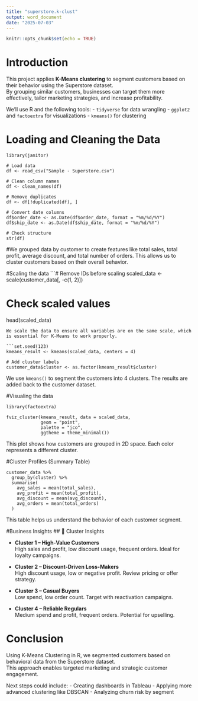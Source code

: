 ```yaml
---
title: "superstore.k-clust"
output: word_document
date: "2025-07-03"
---
```


```r
knitr::opts_chunk$set(echo = TRUE)
```
# Introduction
This project applies **K-Means clustering** to segment customers based on their behavior using the Superstore dataset.  
By grouping similar customers, businesses can target them more effectively, tailor marketing strategies, and increase profitability.

We’ll use R and the following tools:
- `tidyverse` for data wrangling
- `ggplot2` and `factoextra` for visualizations
- `kmeans()` for clustering

# Loading and Cleaning the Data
``` library(tidyverse)
library(janitor)

# Load data
df <- read_csv("Sample - Superstore.csv")

# Clean column names
df <- clean_names(df)

# Remove duplicates
df <- df[!duplicated(df), ]

# Convert date columns
df$order_date <- as.Date(df$order_date, format = "%m/%d/%Y")
df$ship_date <- as.Date(df$ship_date, format = "%m/%d/%Y")

# Check structure
str(df)
```
#We grouped data by customer to create features like total sales, total profit, average discount, and total number of orders. This allows us to cluster customers based on their overall behavior.

#Scaling the data
```# Remove IDs before scaling
scaled_data <- scale(customer_data[, -c(1, 2)])

# Check scaled values
head(scaled_data)
```
We scale the data to ensure all variables are on the same scale, which is essential for K-Means to work properly.

```set.seed(123)
kmeans_result <- kmeans(scaled_data, centers = 4)

# Add cluster labels
customer_data$cluster <- as.factor(kmeans_result$cluster)
```
We use `kmeans()` to segment the customers into 4 clusters. The results are added back to the customer dataset.

#Visualing the data
```install.packages("factoextra")
library(factoextra)

fviz_cluster(kmeans_result, data = scaled_data,
             geom = "point",
             palette = "jco",
             ggtheme = theme_minimal())
```
This plot shows how customers are grouped in 2D space. Each color represents a different cluster.

#Cluster Profiles (Summary Table)
```
customer_data %>%
  group_by(cluster) %>%
  summarise(
    avg_sales = mean(total_sales),
    avg_profit = mean(total_profit),
    avg_discount = mean(avg_discount),
    avg_orders = mean(total_orders)
  )
```
This table helps us understand the behavior of each customer segment.

#Business Insights
## 🧠 Cluster Insights

- **Cluster 1 – High-Value Customers**  
  High sales and profit, low discount usage, frequent orders. Ideal for loyalty campaigns.

- **Cluster 2 – Discount-Driven Loss-Makers**  
  High discount usage, low or negative profit. Review pricing or offer strategy.

- **Cluster 3 – Casual Buyers**  
  Low spend, low order count. Target with reactivation campaigns.

- **Cluster 4 – Reliable Regulars**  
  Medium spend and profit, frequent orders. Potential for upselling.

# Conclusion

Using K-Means Clustering in R, we segmented customers based on behavioral data from the Superstore dataset.  
This approach enables targeted marketing and strategic customer engagement.

Next steps could include:
- Creating dashboards in Tableau
- Applying more advanced clustering like DBSCAN
- Analyzing churn risk by segment


